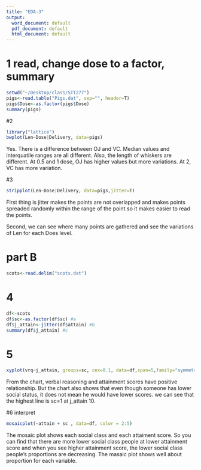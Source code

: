 ```yaml
---
title: "EDA-3"
output:
  word_document: default
  pdf_document: default
  html_document: default
---
```


# 1 read, change dose to a factor, summary
```r
setwd("~/Desktop/class/STT277")
pigs<-read.table("Pigs.dat", sep="", header=T)
pigs$Dose<-as.factor(pigs$Dose)
summary(pigs)
```

#2
```r
library("lattice")
bwplot(Len~Dose|Delivery, data=pigs)
```
Yes. There is a difference between OJ and VC. Median values and interquatile ranges are all different. Also, the length of whiskers are different. At 0.5 and 1 dose, OJ has higher values but more variations. At 2, VC has more variation.

#3
```r
stripplot(Len~Dose|Delivery, data=pigs,jitter=T)
```
First thing is jitter makes the points are not overlapped and makes points spreaded randomly within the range of the point so it makes easier to read the points.

Second, we can see where many points are gathered and see the variations of Len for each Does level.

# part B
```r
scots<-read.delim("scots.dat")
```
# 4
```r
df<-scots
df$sc<-as.factor(df$sc) #a
df$j_attain<-jitter(df$attain) #b
summary(df$j_attain) #c
````

# 5
```r
xyplot(vrq~j_attain, groups=sc, cex=0.1, data=df,span=5,family="symmetric", type=c("smooth", "p"),lwd=2,auto.key=list(lines=T, border=T))

```
From the chart, verbal reasoning and attainment scores have positive relationship. But the chart also shows that even though someone has lower social status, it does not mean he would have lower scores. we can see that the highest line is sc=1 at j_attain 10.


#6 interpret
```R
mosaicplot(~attain + sc , data=df, color = 2:5)
```
The mosaic plot shows each social class and each attaiment score. So you can find that there are more lower social class people at lower attainment score and when you see higher attainment score, the lower social class people's proportions are decreasing. The masaic plot shows well about proportion for each variable.














